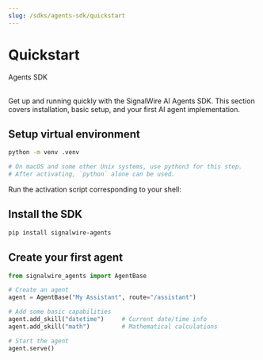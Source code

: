 ```yaml
---
slug: /sdks/agents-sdk/quickstart
---
```



# Quickstart

<Subtitle>Agents SDK</Subtitle><br/><br/>

Get up and running quickly with the SignalWire AI Agents SDK. 
This section covers installation, basic setup, and your first AI agent implementation.

<Steps>

## Setup virtual environment

```bash
python -m venv .venv

# On macOS and some other Unix systems, use python3 for this step.
# After activating, `python` alone can be used.
```

Run the activation script corresponding to your shell:

<VenvScript/>

## Install the SDK
```bash
pip install signalwire-agents
```

## Create your first agent
```python title="app.py"
from signalwire_agents import AgentBase

# Create an agent
agent = AgentBase("My Assistant", route="/assistant")

# Add some basic capabilities
agent.add_skill("datetime")     # Current date/time info
agent.add_skill("math")         # Mathematical calculations

# Start the agent
agent.serve()
```

</Steps>
